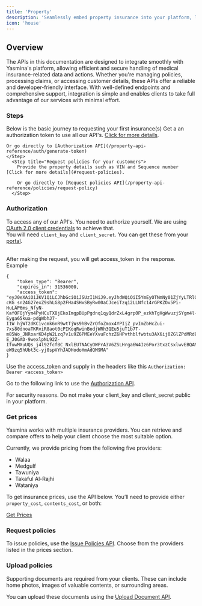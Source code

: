 ```yaml
---
title: 'Property'
description: 'Seamlessly embed property insurance into your platform, letting your customers insure their properties with just a click.'
icon: 'house'
---
```


## Overview
The APIs in this documentation are designed to integrate smoothly with Yasmina's platform, allowing efficient and secure handling of medical insurance-related data and actions. Whether you're managing policies, processing claims, or accessing customer details, these APIs offer a reliable and developer-friendly interface. With well-defined endpoints and comprehensive support, integration is simple and enables clients to take full advantage of our services with minimal effort.

### Steps
Below is the basic journey to requesting your first insurance(s)
<Steps>
	<Step title="Authorization">
	Get a an authorization token to use all our API's. [Click for more details](#authorization). <br />

	Or go directly to [Authorization API](/property-api-reference/auth/generate-token)
	</Step>
	  <Step title="Request policies for your customers">
      	Provide the property details such as VIN and Sequence number [Click for more details](#request-policies).

      	Or go directly to [Request policies API](/property-api-reference/policies/request-policy)
      </Step>
</Steps>

### Authorization

To access any of our API's. You need to authorize yourself. We are using [OAuth 2.0 client credentials](https://oauth.net/2/grant-types/client-credentials/) to achieve that. <br />
You will need `client_key` and `client_secret`. You can get these from your [portal](https://portal.yasmina.ai/api-management).<br /><br />

After making the request, you will get access_token in the response. Example
```
{
    "token_type": "Bearer",
    "expires_in": 31536000,
    "access_token": "eyJ0eXAiOiJKV1QiLCJhbGciOiJSUzI1NiJ9.eyJhdWQiOiI5YmEyOTNmNy01ZjYyLTRlODItYmU5Yi1kODA0Y2M5ZDM5MmMiLCJqdGkiOiJlZWJjMWM5MWEyZThkMTVmNTYxNjZjMjkwM2Q0NTZjM2IzYWM5MTU5ZTdkODQ2YTE5NmFlYjcxMWM5OTJlMjc2MzAzNjY3MDA1MDQzM2U0OSIsImlhdCI6MTczNTkwNTE5OC40NTg5MiwibmJmIjoxNzM1OTA1MTk4LjQ1ODkyMSwiZXhwIjoxNzY3NDQxMTk4LjQ1Njk0LCJzdWIiOiIiLCJzY29wZXMiOltdfQ.Dy6df9fr4eBMLtkjnzcBjrXSg2AZLrmrBBC1NF8wmQaIOjcNffiqMiL9MqdMPj43Dxt4fj9rT1_S8dfwEpSbxNuIweNLOa7iDYpqMQ2l-cKG_sn24G27exZ9shLG8p2FHa4SHxSByRw00aCJceiTzq12LLNfc14rGPKZOv5Pi-HuLAP6ms_NfyN-KafOFOjYym4PyHCuTX8jEkoImgpBUpPgdnq1qyQdrZxL4grp0P_ezkhTgHgWwuzjSYgm4l-Eyga65kua-pdgWbhJ7-I1W_hjWT2dKCivcmk6nR9wtTjWs9hBvZrOfoZmox4YPIjZ_pvImZbHcZui-7xs80dnoaTKRviR8aot0cPIKoqRwinBodjWRh3QEu5juT1b7T-m85Wo_JNRoarKD4pW2Lzq7v1u9Z6PMEeYXvuFchzZ6HPvthblfwbtu3AX6ij0ZGlZPdMRdEiRtZf3dt8nsWdI-E_J0GAD-9wexlpNL92Z-IfuwMXuUQs_j4l92fcfBC_NxlEUTNACyOWPrA3V6ZSLHrga6W4Iz6Por3txzCsxlwvEBQAM70VyGeSqFi0wMLg2V8wVYAEpiEe2dl4RpMbUaPzRNc_KsDUYM_4DqwMTo2v2x4AAPxWmWiRn4PeAXovraN6Ll-eW9zq5hUbt3c-yj0spVYhJADHodoHmAdQM9MA"
}
```
Use the access_token and supply in the headers like this `Authorization: Bearer <access_token>`

Go to the following link to use the [Authorization API](/medical-api-reference/auth/generate-token).

<Warning>For security reasons. Do not make your client_key and client_secret public in your platform.</Warning>

### Get prices
Yasmina works with multiple insurance providers. You can retrieve and compare offers to help your client choose the most suitable option.

Currently, we provide pricing from the following five providers:

- Walaa
- Medgulf
- Tawuniya
- Takaful Al-Rajhi
- Wataniya

To get insurance prices, use the API below. You’ll need to provide either `property_cost`, `contents_cost`, or both:

[Get Prices](/property-api-reference/prices/lists-prices)

### Request policies

To issue policies, use the [Issue Policies API](/property-api-reference/policies/request-policy).
Choose from the providers listed in the prices section.

### Upload policies

Supporting documents are required from your clients. These can include home photos, images of valuable contents, or surrounding areas.

You can upload these documents using the [Upload Document API](/property-api-reference/policies/request-policy).